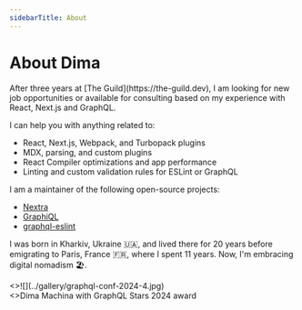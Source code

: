 ```yaml
---
sidebarTitle: About
---
```



# About Dima

<Callout type="info">
After three years at [The Guild](https://the-guild.dev), I am looking for new job opportunities or available for consulting based on my experience with React, Next.js and GraphQL.

I can help you with anything related to:

- React, Next.js, Webpack, and Turbopack plugins
- MDX, parsing, and custom plugins
- React Compiler optimizations and app performance
- Linting and custom validation rules for ESLint or GraphQL

</Callout>

I am a maintainer of the following open-source projects:

- [Nextra](https://nextra.site)
- [GraphiQL](https://github.com/graphql/graphiql)
- [graphql-eslint](https://the-guild.dev/graphql/eslint/docs)

I was born in Kharkiv, Ukraine 🇺🇦, and lived there for 20 years before
emigrating to Paris, France 🇫🇷, where I spent 11 years. Now, I'm embracing
digital nomadism 🏖️.

<figcaption className="[&_img]:max-h-120 [&_img]:w-auto">
  <>![](../gallery/graphql-conf-2024-4.jpg)</>
  <figcaption className="text-center">
    <>Dima Machina with GraphQL Stars 2024 award</>
  </figcaption>
</figcaption>
